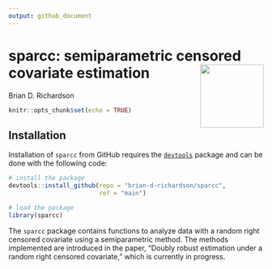 ---
output: github_document
---

# sparcc: semiparametric censored covariate estimation <img id="sparcc_hex" src="man/figures/sparcc_hex.png" align="right" width="125"/>
Brian D. Richardson


```{r setup, include=FALSE}
knitr::opts_chunk$set(echo = TRUE)
```

## Installation 

Installation of `sparcc` from GitHub requires the [`devtools`](https://www.r-project.org/nosvn/pandoc/devtools.html) package and can be done with the following code: 

```{r, eval = F}
# install the package
devtools::install_github(repo = "brian-d-richardson/sparcc", 
                         ref = "main")
```
```{r}
# load the package
library(sparcc)
```

The `sparcc` package contains functions to analyze data with a random right censored covariate using a semiparametric method. The methods implemented are introduced in the paper, "Doubly robust estimation under a random right censored covariate," which is currently in progress.

